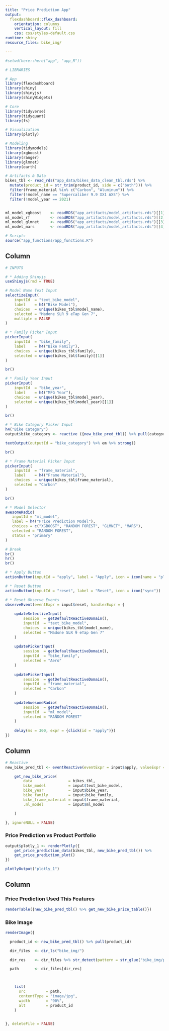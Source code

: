 ```yaml
---
title: "Price Prediction App"
output:
  flexdashboard::flex_dashboard:
    orientation: columns
    vertical_layout: fill
    css: css/styles-default.css
runtime: shiny
resource_files: bike_img/

---
```


```r
#setwd(here::here("app", "app_R"))

# LIBRARIES

# App
library(flexdashboard)
library(shiny)
library(shinyjs)
library(shinyWidgets)

# Core
library(tidyverse)
library(tidyquant)
library(fs)

# Visualization
library(plotly)

# Modeling
library(tidymodels)
library(xgboost)
library(ranger)
library(glmnet)
library(earth)

# Artifacts & Data
bikes_tbl <- read_rds("app_data/bikes_data_clean_tbl.rds") %>% 
  mutate(product_id = str_trim(product_id, side = c("both"))) %>% 
  filter(frame_material %in% c("Carbon", "Aluminum")) %>% 
  filter(!model_name == "Supercaliber 9.9 XX1 AXS") %>% 
  filter(!model_year == 2021)


ml_model_xgboost    <- readRDS("app_artifacts/model_artifacts.rds")[[1]]
ml_model_rf         <- readRDS("app_artifacts/model_artifacts.rds")[[2]]
ml_model_glmnet     <- readRDS("app_artifacts/model_artifacts.rds")[[3]]
ml_model_mars       <- readRDS("app_artifacts/model_artifacts.rds")[[4]]

# Scripts
source("app_functions/app_functions.R")

```


Column {.sidebar}
-----------------------------------------------------------------------
```r
# INPUTS

# * Adding Shinyjs
useShinyjs(rmd = TRUE)

# Model Name Text Input
selectizeInput(
    inputId  = "text_bike_model", 
    label    = h4("Bike Model"),
    choices  = unique(bikes_tbl$model_name),
    selected = "Madone SLR 9 eTap Gen 7",
    multiple = FALSE
)

# * Family Picker Input
pickerInput(
    inputId  = "bike_family",
    label    = h4("Bike Family"),
    choices  = unique(bikes_tbl$family),
    selected = unique(bikes_tbl$family)[[1]]
)

br()

# * Family Year Input
pickerInput(
    inputId  = "bike_year",
    label    = h4("MFG Year"),
    choices  = unique(bikes_tbl$model_year),
    selected = unique(bikes_tbl$model_year)[[1]]
)

br()

# * Bike Category Picker Input
h4("Bike Category")
output$bike_category <- reactive ({new_bike_pred_tbl() %>% pull(category)})

textOutput(outputId = "bike_category") %>% em %>% strong()

br()

# * Frame Material Picker Input
pickerInput(
    inputId  = "frame_material",
    label    = h4("Frame Material"),
    choices  = unique(bikes_tbl$frame_material),
    selected = "Carbon"
)

br()

# * Model Selector
awesomeRadio(
   inputId = "ml_model",
   label = h4("Price Prediction Model"), 
   choices = c("XGBOOST", "RANDOM FOREST", "GLMNET", "MARS"),
   selected = "RANDOM FOREST",
   status = "primary"
)

# Break
br()
hr()
br()

# * Apply Button
actionButton(inputId = "apply", label = "Apply", icon = icon(name = "play", lib = "font-awesome"))

# * Reset Button
actionButton(inputId = "reset", label = "Reset", icon = icon("sync"))

# * Reset Observe Events
observeEvent(eventExpr = input$reset, handlerExpr = {
    
    updateSelectizeInput(
        session  = getDefaultReactiveDomain(), 
        inputId  = "text_bike_model", 
        choices  = unique(bikes_tbl$model_name),
        selected = "Madone SLR 9 eTap Gen 7"
    )
    
    updatePickerInput(
        session  = getDefaultReactiveDomain(), 
        inputId  = "bike_family", 
        selected = "Aero"
    )
    
    updatePickerInput(
        session  = getDefaultReactiveDomain(), 
        inputId  = "frame_material", 
        selected = "Carbon"
    )
    
    updateAwesomeRadio(
        session  = getDefaultReactiveDomain(),
        inputId  = "ml_model",
        selected = "RANDOM FOREST"
    )
    
    delay(ms = 300, expr = {click(id = "apply")})
})

```


Column {data-width=650}
-----------------------------------------------------------------------
```r

# Reactive
new_bike_pred_tbl <- eventReactive(eventExpr = input$apply, valueExpr = {

    get_new_bike_price(
        data                = bikes_tbl,
        bike_model          = input$text_bike_model,
        bike_year           = input$bike_year,
        bike_family         = input$bike_family,
        bike_frame_material = input$frame_material,
        .ml_model           = input$ml_model

    )

}, ignoreNULL = FALSE)

```

### Price Prediction vs Product Portfolio

```r

output$plotly_1 <- renderPlotly({
    get_price_prediction_data(bikes_tbl, new_bike_pred_tbl()) %>%
    get_price_prediction_plot()
})

plotlyOutput("plotly_1")

```

Column {data-width=350}
-----------------------------------------------------------------------

### Price Prediction Used This Features

```r

renderTable({new_bike_pred_tbl() %>% get_new_bike_price_table()})

```

### Bike Image

```r
renderImage({

  product_id <- new_bike_pred_tbl() %>% pull(product_id)

  dir_files  <- dir_ls("bike_img/")

  dir_res    <- dir_files %>% str_detect(pattern = str_glue("bike_img/product_id_{product_id}"))

  path       <- dir_files[dir_res]



    list(
      src         = path,
      contentType = "image/jpg",
      width       = "90%",
      alt         = product_id
    )


}, deleteFile = FALSE)

```


